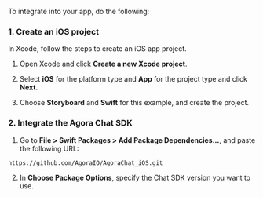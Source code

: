 <PlatformWrapper platform="ios">

To integrate <Vpd k="NAME"/> into your app, do the following:

### 1. Create an iOS project

In Xcode, follow the steps to create an iOS app project.

1. Open Xcode and click **Create a new Xcode project**.

2. Select **iOS** for the platform type and **App** for the project type and click **Next**.

3. Choose **Storyboard** and **Swift** for this example, and create the project.

### 2. Integrate the Agora Chat SDK

1. Go to **File > Swift Packages > Add Package Dependencies...**, and paste the following URL:

```text
https://github.com/AgoraIO/AgoraChat_iOS.git
```

2. In **Choose Package Options**, specify the Chat SDK version you want to use.

</PlatformWrapper>
